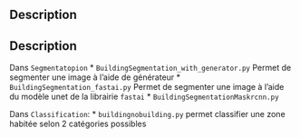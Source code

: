 ## Description

## Description

Dans `Segmentatopion`
* `BuildingSegmentation_with_generator.py`  Permet de segmenter une image à l'aide de générateur
* `BuildingSegmentation_fastai.py` Permet de segmenter une image à l'aide du modèle unet de la librairie `fastai`
* `BuildingSegmentationMaskrcnn.py` 

Dans `Classification`:
* `buildingnobuilding.py` permet classifier une zone habitée selon 2 catégories possibles
